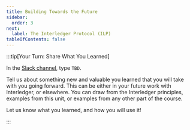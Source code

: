 ```yaml
---
title: Building Towards the Future
sidebar:
  order: 3
next:
  label: The Interledger Protocol (ILP)
tableOfContents: false
---
```



:::tip[Your Turn: Share What You Learned]

In the [Slack channel](https://app.slack.com/client/T0KKJC1N1/C06MAS29NF4), type `TBD`.

Tell us about something new and valuable you learned that you will take with you going forward. This can be either in your future work with Interledger, or elsewhere. You can draw from the Interledger principles, examples from this unit, or examples from any other part of the course.

Let us know what you learned, and how you will use it!

:::

<CompletionTracker postId="building-towards-the-future" client:only="preact" />
